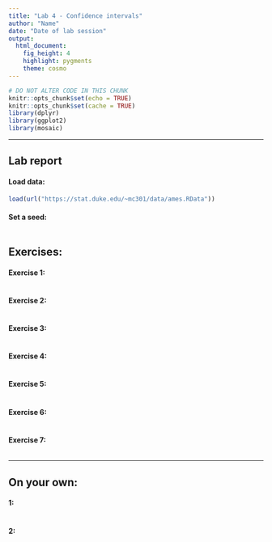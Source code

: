 ```yaml
---
title: "Lab 4 - Confidence intervals"
author: "Name"
date: "Date of lab session"
output: 
  html_document: 
    fig_height: 4
    highlight: pygments
    theme: cosmo
---
```


```r
# DO NOT ALTER CODE IN THIS CHUNK
knitr::opts_chunk$set(echo = TRUE)
knitr::opts_chunk$set(cache = TRUE)
library(dplyr)
library(ggplot2)
library(mosaic)
```

* * *

## Lab report

#### Load data:
```r
load(url("https://stat.duke.edu/~mc301/data/ames.RData"))
```

#### Set a seed:
```r

```


## Exercises:

#### Exercise 1: 

```r

```

#### Exercise 2: 


```r

```


#### Exercise 3: 

```r

```


#### Exercise 4: 


```r

```


#### Exercise 5: 

```r

```

#### Exercise 6:

```r

```

#### Exercise 7: 

```r

```

* * *

## On your own:

#### 1: 


```r

```


#### 2: 

```r

```

